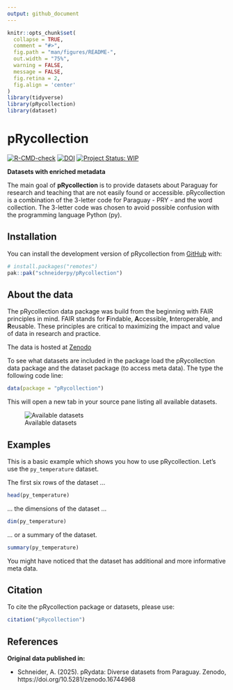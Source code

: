 ```yaml
---
output: github_document
---
```


<!-- README.md is generated from README.Rmd. Please edit that file -->

```r
knitr::opts_chunk$set(
  collapse = TRUE,
  comment = "#>",
  fig.path = "man/figures/README-",
  out.width = "75%",
  warning = FALSE,
  message = FALSE,
  fig.retina = 2,
  fig.align = 'center'
)
library(tidyverse)
library(pRycollection)
library(dataset)
```

# pRycollection

<!-- badges: start -->
[![R-CMD-check](https://github.com/schneiderpy/pRycollection/workflows/R-CMD-check/badge.svg)](https://github.com/schneiderpy/pRycollection/actions)
[![DOI](https://zenodo.org/badge/DOI/10.5281/zenodo.16744968.svg)](https://doi.org/10.5281/zenodo.16744968)
[![Project Status: WIP](https://www.repostatus.org/badges/latest/wip.svg)](https://www.repostatus.org/#wip)
<!-- badges: end -->

**Datasets with enriched metadata**

The main goal of **pRycollection** is to provide datasets about Paraguay for
research and teaching that are not easily found or accessible. 
pRycollection is a combination of the 3-letter code for Paraguay - PRY - 
and the word collection. The 3-letter code was chosen to avoid possible
confusion with the programming language Python (py).



## Installation

You can install the development version of pRycollection from [GitHub](https://github.com/schneiderpy) with:

```r
# install.packages("remotes")
pak::pak("schneiderpy/pRycollection")
```

## About the data

The pRycollection data package was build from the beginning with FAIR
principles in mind. FAIR stands for **F**indable, **A**ccessible,
**I**nteroperable, and **R**eusable. These principles are critical to
maximizing the impact and value of data in research and practice.

The data is hosted at [Zenodo](https://doi.org/10.5281/zenodo.16744968)

To see what datasets are included in the package load the pRycollection
data package and the dataset package (to access meta data). The type the
following code line:

```r
data(package = "pRycollection")
```

This will open a new tab in your source pane listing all available datasets.

![Available datasets](man/figures/Pane_pRycollection_datasets.png)

## Examples

This is a basic example which shows you how to use pRycollection.
Let's use the `py_temperature` dataset.

The first six rows of the dataset ...

```r
head(py_temperature)
```

... the dimensions of the dataset ...

```r
dim(py_temperature)
```

... or a summary of the dataset.

```r
summary(py_temperature)
```
You might have noticed that the dataset has additional and more informative
meta data.

## Citation

To cite the pRycollection package or datasets, please use:

```r
citation("pRycollection")
```
## References

**Original data published in:** 

+ Schneider, A. (2025). pRydata: Diverse datasets from Paraguay. Zenodo, https://doi.org/10.5281/zenodo.16744968